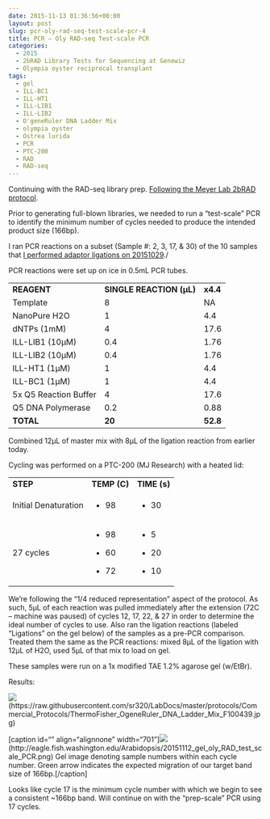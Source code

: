 ```yaml
---
date: 2015-11-13 01:36:56+00:00
layout: post
slug: pcr-oly-rad-seq-test-scale-pcr-4
title: PCR – Oly RAD-seq Test-scale PCR
categories:
  - 2015
  - 2bRAD Library Tests for Sequencing at Genewiz
  - Olympia oyster reciprocal transplant
tags:
  - gel
  - ILL-BC1
  - ILL-HT1
  - ILL-LIB1
  - ILL-LIB2
  - O'geneRuler DNA Ladder Mix
  - olympia oyster
  - Ostrea lurida
  - PCR
  - PTC-200
  - RAD
  - RAD-seq
---
```


Continuing with the RAD-seq library prep. [Following the Meyer Lab 2bRAD protocol](https://github.com/sr320/LabDocs/blob/master/protocols/External_Protocols/2bRAD_11Aug2015.pdf).

Prior to generating full-blown libraries, we needed to run a “test-scale” PCR to identify the minimum number of cycles needed to produce the intended product size (166bp).

I ran PCR reactions on a subset (Sample #: 2, 3, 17, & 30) of the 10 samples that [I performed adaptor ligations on 20151029](https://robertslab.github.io/sams-notebook/posts/2015/2015-10-09-adaptor-ligation-oly-alfi-digested-gdna-for-rad-seq-2/)./

PCR reactions were set up on ice in 0.5mL PCR tubes.

<table >
<tbody >
<tr >

<td >**REAGENT**
</td>

<td >**SINGLE REACTION (μL)**
</td>

<td >**x4.4**
</td>
</tr>
<tr >

<td >Template
</td>

<td >8
</td>

<td >NA
</td>
</tr>
<tr >

<td >NanoPure H2O
</td>

<td >1
</td>

<td >4.4
</td>
</tr>
<tr >

<td >dNTPs (1mM)
</td>

<td >4
</td>

<td >17.6
</td>
</tr>
<tr >

<td >ILL-LIB1 (10μM)
</td>

<td >0.4
</td>

<td >1.76
</td>
</tr>
<tr >

<td >ILL-LIB2 (10μM)
</td>

<td >0.4
</td>

<td >1.76
</td>
</tr>
<tr >

<td >ILL-HT1 (1μM)
</td>

<td >1
</td>

<td >4.4
</td>
</tr>
<tr >

<td >ILL-BC1 (1μM)
</td>

<td >1
</td>

<td >4.4
</td>
</tr>
<tr >

<td >5x Q5 Reaction Buffer
</td>

<td >4
</td>

<td >17.6
</td>
</tr>
<tr >

<td >Q5 DNA Polymerase
</td>

<td >0.2
</td>

<td >0.88
</td>
</tr>
<tr >

<td >**TOTAL**
</td>

<td >**20**
</td>

<td >**52.8**
</td>
</tr>
</tbody>
</table>



Combined 12μL of master mix with 8μL of the ligation reaction from earlier today.

Cycling was performed on a PTC-200 (MJ Research) with a heated lid:

<table >
<tbody >
<tr >

<td >**STEP**
</td>

<td >**TEMP (C)**
</td>

<td >**TIME (s)**
</td>
</tr>
<tr >

<td >Initial Denaturation
</td>

<td >



    
  * 98



</td>

<td >



    
  * 30



</td>
</tr>
<tr >

<td >27 cycles
</td>

<td >



    
  * 98

    
  * 60

    
  * 72



</td>

<td >



    
  * 5

    
  * 20

    
  * 10



</td>
</tr>
</tbody>
</table>

We’re following the “1/4 reduced representation” aspect of the protocol. As such, 5μL of each reaction was pulled immediately after the extension (72C – machine was paused) of cycles 12, 17, 22, & 27 in order to determine the ideal number of cycles to use. Also ran the ligation reactions (labeled “Ligations” on the gel below) of the samples as a pre-PCR comparison. Treated them the same as the PCR reactions: mixed 8μL of the ligation with 12μL of H2O, used 5μL of that mix to load on gel.

These samples were run on a 1x modified TAE 1.2% agarose gel (w/EtBr).



Results:

![](https://raw.githubusercontent.com/sr320/LabDocs/master/protocols/Commercial_Protocols/ThermoFisher_OgeneRuler_DNA_Ladder_Mix_F100439.jpg)(https://raw.githubusercontent.com/sr320/LabDocs/master/protocols/Commercial_Protocols/ThermoFisher_OgeneRuler_DNA_Ladder_Mix_F100439.jpg)

[caption id="" align="alignnone" width="701"]![](https://eagle.fish.washington.edu/Arabidopsis/20151112_gel_oly_RAD_test_scale_PCR.png)(http://eagle.fish.washington.edu/Arabidopsis/20151112_gel_oly_RAD_test_scale_PCR.png) Gel image denoting sample numbers within each cycle number. Green arrow indicates the expected migration of our target band size of 166bp.[/caption]

Looks like cycle 17 is the minimum cycle number with which we begin to see a consistent ~166bp band. Will continue on with the "prep-scale" PCR using 17 cycles.
